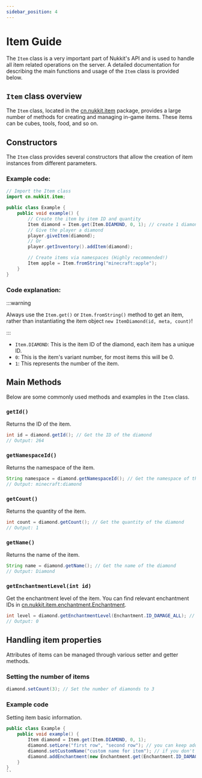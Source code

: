 ```yaml
---
sidebar_position: 4
---
```


# Item Guide


The `Item` class is a very important part of Nukkit's API and is used to handle all item related operations on the server. A detailed documentation for describing the main functions and usage of the `Item` class is provided below.

## `Item` class overview

The `Item` class, located in the [cn.nukkit.item](https://github.com/MemoriesOfTime/Nukkit-MOT/blob/master/src/main/java/cn/nukkit/item/Item.java) package, provides a large number of methods for creating and managing in-game items. These items can be cubes, tools, food, and so on.

## Constructors

The `Item` class provides several constructors that allow the creation of item instances from different parameters.

### Example code:
```java
// Import the Item class
import cn.nukkit.item;

public class Example {
    public void example() {
        // Create the item by item ID and quantity
        Item diamond = Item.get(Item.DIAMOND, 0, 1); // create 1 diamond
        // Give the player a diamond
        player.giveItem(diamond);
        // Or
        player.getInventory().addItem(diamond);

        // Create items via namespaces (Highly recommended!)
        Item apple = Item.fromString("minecraft:apple");
    }
}
```

### Code explanation:

:::warning

Always use the `Item.get()` or `Item.fromString()` method to get an item, rather than instantiating the item object `new ItemDiamond(id, meta, count)`!

:::

- `Item.DIAMOND`: This is the item ID of the diamond, each item has a unique ID.
- `0`: This is the item's variant number, for most items this will be 0.
- `1`: This represents the number of the item.

## Main Methods

Below are some commonly used methods and examples in the `Item` class.

### `getId()`
Returns the ID of the item.
```java
int id = diamond.getId(); // Get the ID of the diamond
// Output: 264
```

### `getNamespaceId()`
Returns the namespace of the item.
```java
String namespace = diamond.getNamespaceId(); // Get the namespace of the diamond
// Output: minecraft:diamond
```

### `getCount()`
Returns the quantity of the item.
```java
int count = diamond.getCount(); // Get the quantity of the diamond
// Output: 1
```

### `getName()`
Returns the name of the item.
```java
String name = diamond.getName(); // Get the name of the diamond
// Output: Diamond
```

### `getEnchantmentLevel(int id)`
Get the enchantment level of the item.
You can find relevant enchantment IDs in [cn.nukkit.item.enchantment.Enchantment](https://github.com/MemoriesOfTime/Nukkit-MOT/blob/master/src/main/java/cn/nukkit/item/enchantment/Enchantment.java).
```java
int level = diamond.getEnchantmentLevel(Enchantment.ID_DAMAGE_ALL); // Get the diamond's sharpness level. If it's not enchanted, return 0.
// Output: 0
```

## Handling item properties

Attributes of items can be managed through various setter and getter methods.

### Setting the number of items
```java
diamond.setCount(3); // Set the number of diamonds to 3
```

### Example code

Setting item basic information.

```Java
public class Example {
    public void example() {
        Item diamond = Item.get(Item.DIAMOND, 0, 1);
        diamond.setLore("first row", "second row"); // you can keep adding rows
        diamond.setCustomName("custom name for item"); // if you don't want the text to be skewed you can reset the formatting by adding "§r" to the top of the text
        diamond.addEnchantment(new Enchantment.get(Enchantment.ID_DAMAGE_ALL).setLevel(5), new Enchantment.get(Enchantment.ID_PROTECTION_ALL) .setLevel(4)) // Add Sharpness 5 and Protection 4 enchantments to the item
    }
}
``
